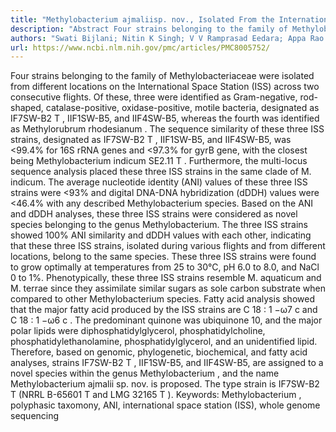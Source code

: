```yaml
---
title: "Methylobacterium ajmaliisp. nov., Isolated From the International Space Station"
description: "Abstract Four strains belonging to the family of Methylobacteriaceae were isolated from different locations on the International Space Station (ISS) across two consecutive flights. Of these, three wer..."
authors: "Swati Bijlani; Nitin K Singh; V V Ramprasad Eedara; Appa Rao Podile; Christopher E Mason; Clay C C Wang; Kasthuri Venkateswaran"
url: https://www.ncbi.nlm.nih.gov/pmc/articles/PMC8005752/
---
```


Four strains belonging to the family of Methylobacteriaceae were isolated from different locations on the International Space Station (ISS) across two consecutive flights. Of these, three were identified as Gram-negative, rod-shaped, catalase-positive, oxidase-positive, motile bacteria, designated as IF7SW-B2 T , IIF1SW-B5, and IIF4SW-B5, whereas the fourth was identified as Methylorubrum rhodesianum . The sequence similarity of these three ISS strains, designated as IF7SW-B2 T , IIF1SW-B5, and IIF4SW-B5, was <99.4% for 16S rRNA genes and <97.3% for gyrB gene, with the closest being Methylobacterium indicum SE2.11 T . Furthermore, the multi-locus sequence analysis placed these three ISS strains in the same clade of M. indicum. The average nucleotide identity (ANI) values of these three ISS strains were <93% and digital DNA-DNA hybridization (dDDH) values were <46.4% with any described Methylobacterium species. Based on the ANI and dDDH analyses, these three ISS strains were considered as novel species belonging to the genus Methylobacterium. The three ISS strains showed 100% ANI similarity and dDDH values with each other, indicating that these three ISS strains, isolated during various flights and from different locations, belong to the same species. These three ISS strains were found to grow optimally at temperatures from 25 to 30°C, pH 6.0 to 8.0, and NaCl 0 to 1%. Phenotypically, these three ISS strains resemble M. aquaticum and M. terrae since they assimilate similar sugars as sole carbon substrate when compared to other Methylobacterium species. Fatty acid analysis showed that the major fatty acid produced by the ISS strains are C 18 : 1 −ω7 c and C 18 : 1 −ω6 c . The predominant quinone was ubiquinone 10, and the major polar lipids were diphosphatidylglycerol, phosphatidylcholine, phosphatidylethanolamine, phosphatidylglycerol, and an unidentified lipid. Therefore, based on genomic, phylogenetic, biochemical, and fatty acid analyses, strains IF7SW-B2 T , IIF1SW-B5, and IIF4SW-B5, are assigned to a novel species within the genus Methylobacterium , and the name Methylobacterium ajmalii sp. nov. is proposed. The type strain is IF7SW-B2 T (NRRL B-65601 T and LMG 32165 T ). Keywords: Methylobacterium , polyphasic taxomony, ANI, international space station (ISS), whole genome sequencing

